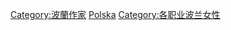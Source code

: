{{Commonscat|Writers from Poland}}

[[Category:波蘭作家|Category:波蘭作家]]
[[Category:各國女性作家|Polska]]
[[Category:各职业波兰女性|Category:各职业波兰女性]]
